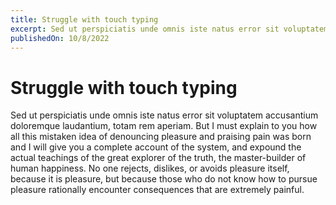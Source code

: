 ```yaml
---
title: Struggle with touch typing
excerpt: Sed ut perspiciatis unde omnis iste natus error sit voluptatem accusantium doloremque laudan tium, totam rem aperiam. How i manage to not learn touch tipybng in 5 years of tring
publishedOn: 10/8/2022
---
```


# Struggle with touch typing

Sed ut perspiciatis unde omnis iste natus error sit voluptatem accusantium doloremque laudantium, totam rem aperiam. But I must explain to you how all this mistaken idea of denouncing pleasure and praising pain was born and I will give you a complete account of the system, and expound the actual teachings of the great explorer of the truth, the master-builder of human happiness. No one rejects, dislikes, or avoids pleasure itself, because it is pleasure, but because those who do not know how to pursue pleasure rationally encounter consequences that are extremely painful.

